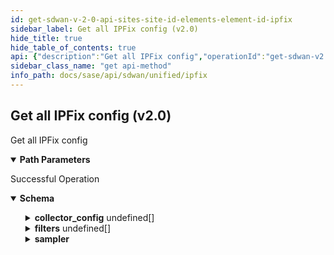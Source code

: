 ```yaml
---
id: get-sdwan-v-2-0-api-sites-site-id-elements-element-id-ipfix
sidebar_label: Get all IPFix config (v2.0)
hide_title: true
hide_table_of_contents: true
api: {"description":"Get all IPFix config","operationId":"get-sdwan-v2.0-api-sites-site_id-elements-element_id-ipfix","parameters":[{"description":"Site Id","in":"path","name":"site_id","required":true,"schema":{"description":"Site Id","type":"string"}},{"description":"Element Id","in":"path","name":"element_id","required":true,"schema":{"description":"Element Id","type":"string"}}],"responses":{"200":{"content":{"application/json":{"schema":{"properties":{"collector_config":{"description":"Collector Config: Valid Size(max = 4, error = IPFIX_CONFIG_INVALID_COLLECTOR_CONFIG: Maximum 4 collectors can be configured, min = 1) ","items":{"properties":{"host":{"description":"Host","type":"string"},"host_port":{"description":"Host Port","format":"int32","type":"integer"},"ipfixcollectorcontext_id":{"description":"Ipfixcollectorcontext Id","type":"string"},"max_message_size":{"description":"Max Message Size","format":"int32","type":"integer"},"protocol":{"description":"Protocol","enum":["tcp","udp"],"type":"string"}}},"type":"array"},"description":{"description":"Description: Size(max = 1024, error = DESCRIPTION_EXCEEDS_LIMIT: Description length exceeds limit, min = 0) ","type":"string"},"export_cache_timeout":{"description":"Export Cache Timeout: Range(max = 600L, error = IPFIX_INVALID_EXPORT_CACHE_TIMEOUT: Export cache timeout should be in range 10-600, min = 10L) ","type":"integer"},"filters":{"description":"Filters: Valid Size(max = 8, error = IPFIX_FILTERS_MAX_SIZE: Maximum 8 filters can be configured, min = 0) ","items":{"properties":{"app_def_ids":{"description":"App Def Ids","items":{"description":"App Def Ids","type":"string"},"type":"array"},"dst_ports":{"description":"Dst Ports","items":{"properties":{"end":{"description":"End: Range(max = 65535L, error = APPDEF_CONFIG_INVALID_PORT_RANGE: Port number must be between 1 and 65535, min = 1L) ","type":"string"},"start":{"description":"Start: Range(max = 65535L, error = APPDEF_CONFIG_INVALID_PORT_RANGE: Port number must be between 1 and 65535, min = 1L) ","type":"string"}}},"type":"array"},"dst_prefixes_id":{"description":"Dst Prefixes Id","type":"string"},"ipfixfiltercontext_ids":{"description":"Ipfixfiltercontext Ids","items":{"description":"Ipfixfiltercontext Ids","type":"string"},"type":"array"},"priority_traffic_types":{"description":"Priority Traffic Types","items":{"description":"Priority Traffic Types","enum":["P1_Video","P1_Audio","P1_Xact","P1_Bulk","P2_Video","P2_Audio","P2_Xact","P2_Bulk","P3_Video","P3_Audio","P3_Xact","P3_Bulk","P4_Video","P4_Audio","P4_Xact","P4_Bulk"],"type":"string"},"type":"array"},"protocols":{"description":"Protocols","items":{"description":"Protocols","enum":["tcp","udp","ospf","ipv6","is-is-over-ipv4","ipv6-nonxt","etherip","ipv6-icmp","igmp","udplite","ipv6-opts","icmp","esp","crtp","ipip","eigrp","egp","gre","l2tpv3","sctp","ip-in-ip","rsvp","pim","scps","mpls-in-ip","ah","vrrp","ipv6-route","igp","ipv6-frag"],"type":"string"},"type":"array"},"rtp_transport_type":{"description":"Rtp Transport Type","enum":["audio","video"],"type":"string"},"src_ports":{"description":"Src Ports","items":{"properties":{"end":{"description":"End: Range(max = 65535L, error = APPDEF_CONFIG_INVALID_PORT_RANGE: Port number must be between 1 and 65535, min = 1L) ","type":"string"},"start":{"description":"Start: Range(max = 65535L, error = APPDEF_CONFIG_INVALID_PORT_RANGE: Port number must be between 1 and 65535, min = 1L) ","type":"string"}}},"type":"array"},"src_prefixes_id":{"description":"Src Prefixes Id","type":"string"},"wan_path_direction":{"description":"Wan Path Direction","enum":["lan_to_wan","wan_to_lan"],"type":"string"}}},"type":"array"},"id":{"description":"Id","type":"string"},"ipfixprofile_id":{"description":"Ipfixprofile Id: NotNull(error = IPFIX_CONFIG_PROFILE_ID_REQUIRED: IPFix profile id required) ","type":"string"},"ipfixtemplate_id":{"description":"Ipfixtemplate Id","type":"string"},"name":{"description":"Name: Required(error = NAME_REQD: Please provide resource name.) Size(max = 128, error = NAME_EXCEEDS_LIMIT: Name of the resource exceeds limit., min = 0) ","type":"string"},"sampler":{"description":"Sampler: Valid ","properties":{"algorithm":{"description":"Algorithm","enum":["time_based","none"],"type":"string"},"time_interval":{"description":"Time Interval","type":"integer"},"time_spacing":{"description":"Time Spacing","type":"integer"}}},"tags":{"description":"Tags: ListString(allowDuplicate = false, allowEmpty = true, allowNull = true, length = 1024, listMaxSize = 10, error = INVALID_TAG: Maximum 10 Unique tags of length 1024 each are allowed, noTrim = false, regex = [^,\\\\s]+, required = false) ","items":{"description":"Tags","type":"string"},"type":"array"}},"required":["ipfixprofile_id","name"]}}},"description":"Successful Operation"}},"tags":["IPFIX"],"method":"get","path":"/sdwan/v2.0/api/sites/{site_id}/elements/{element_id}/ipfix","info":{"contact":{},"description":"List of APIs used to manage the IPFIX services.","title":"IPFIX","version":"Latest"},"postman":{"name":"Get all IPFix config (v2.0)","description":{"content":"Get all IPFix config","type":"text/plain"},"url":{"path":["sdwan","v2.0","api","sites",":site_id","elements",":element_id","ipfix"],"host":["{{baseUrl}}"],"query":[],"variable":[{"disabled":false,"description":{"content":"(Required) Site Id","type":"text/plain"},"type":"any","value":"","key":"site_id"},{"disabled":false,"description":{"content":"(Required) Element Id","type":"text/plain"},"type":"any","value":"","key":"element_id"}]},"header":[{"key":"Accept","value":"application/json"}],"method":"GET"}}
sidebar_class_name: "get api-method"
info_path: docs/sase/api/sdwan/unified/ipfix
---
```



## Get all IPFix config (v2.0)



Get all IPFix config

<details style={{"marginBottom":"1rem"}} data-collapsed={false} open={true}><summary style={{}}><strong>Path Parameters</strong></summary><div><ul><ParamsItem className={"paramsItem"} param={{"description":"Site Id","in":"path","name":"site_id","required":true,"schema":{"description":"Site Id","type":"string"}}}></ParamsItem><ParamsItem className={"paramsItem"} param={{"description":"Element Id","in":"path","name":"element_id","required":true,"schema":{"description":"Element Id","type":"string"}}}></ParamsItem></ul></div></details><div><ApiTabs><TabItem label={"200"} value={"200"}><div>

Successful Operation

</div><div><MimeTabs groupId={"mime-type"}><TabItem label={"application/json"} value={"application/json"}><SchemaTabs groupId={"schema-tabs"}><TabItem label={"Schema"} value={"Schema"}><details style={{}} data-collapsed={false} open={true}><summary style={{"textAlign":"left"}}><strong>Schema</strong></summary><div style={{"textAlign":"left","marginLeft":"1rem"}}></div><ul style={{"marginLeft":"1rem"}}><SchemaItem collapsible={true} className={"schemaItem"}><details style={{}}><summary style={{}}><strong>collector_config</strong><span style={{"opacity":"0.6"}}> undefined[]</span></summary><div style={{"marginLeft":"1rem"}}><div style={{"marginTop":".5rem","marginBottom":".5rem"}}>

Collector Config: Valid Size(max = 4, error = IPFIX_CONFIG_INVALID_COLLECTOR_CONFIG: Maximum 4 collectors can be configured, min = 1) 

</div><SchemaItem collapsible={false} name={"host"} required={false} schemaDescription={"Host"} schemaName={"string"} qualifierMessage={undefined} defaultValue={undefined}></SchemaItem><SchemaItem collapsible={false} name={"host_port"} required={false} schemaDescription={"Host Port"} schemaName={"int32"} qualifierMessage={undefined} defaultValue={undefined}></SchemaItem><SchemaItem collapsible={false} name={"ipfixcollectorcontext_id"} required={false} schemaDescription={"Ipfixcollectorcontext Id"} schemaName={"string"} qualifierMessage={undefined} defaultValue={undefined}></SchemaItem><SchemaItem collapsible={false} name={"max_message_size"} required={false} schemaDescription={"Max Message Size"} schemaName={"int32"} qualifierMessage={undefined} defaultValue={undefined}></SchemaItem><SchemaItem collapsible={false} name={"protocol"} required={false} schemaDescription={"Protocol"} schemaName={"string"} qualifierMessage={"**Possible values:** [`tcp`, `udp`]"} defaultValue={undefined}></SchemaItem></div></details></SchemaItem><SchemaItem collapsible={false} name={"description"} required={false} schemaDescription={"Description: Size(max = 1024, error = DESCRIPTION_EXCEEDS_LIMIT: Description length exceeds limit, min = 0) "} schemaName={"string"} qualifierMessage={undefined} defaultValue={undefined}></SchemaItem><SchemaItem collapsible={false} name={"export_cache_timeout"} required={false} schemaDescription={"Export Cache Timeout: Range(max = 600L, error = IPFIX_INVALID_EXPORT_CACHE_TIMEOUT: Export cache timeout should be in range 10-600, min = 10L) "} schemaName={"integer"} qualifierMessage={undefined} defaultValue={undefined}></SchemaItem><SchemaItem collapsible={true} className={"schemaItem"}><details style={{}}><summary style={{}}><strong>filters</strong><span style={{"opacity":"0.6"}}> undefined[]</span></summary><div style={{"marginLeft":"1rem"}}><div style={{"marginTop":".5rem","marginBottom":".5rem"}}>

Filters: Valid Size(max = 8, error = IPFIX_FILTERS_MAX_SIZE: Maximum 8 filters can be configured, min = 0) 

</div><SchemaItem collapsible={false} name={"app_def_ids"} required={false} schemaDescription={"App Def Ids"} schemaName={"string[]"} qualifierMessage={undefined} defaultValue={undefined}></SchemaItem><SchemaItem collapsible={true} className={"schemaItem"}><details style={{}}><summary style={{}}><strong>dst_ports</strong><span style={{"opacity":"0.6"}}> undefined[]</span></summary><div style={{"marginLeft":"1rem"}}><div style={{"marginTop":".5rem","marginBottom":".5rem"}}>

Dst Ports

</div><SchemaItem collapsible={false} name={"end"} required={false} schemaDescription={"End: Range(max = 65535L, error = APPDEF_CONFIG_INVALID_PORT_RANGE: Port number must be between 1 and 65535, min = 1L) "} schemaName={"string"} qualifierMessage={undefined} defaultValue={undefined}></SchemaItem><SchemaItem collapsible={false} name={"start"} required={false} schemaDescription={"Start: Range(max = 65535L, error = APPDEF_CONFIG_INVALID_PORT_RANGE: Port number must be between 1 and 65535, min = 1L) "} schemaName={"string"} qualifierMessage={undefined} defaultValue={undefined}></SchemaItem></div></details></SchemaItem><SchemaItem collapsible={false} name={"dst_prefixes_id"} required={false} schemaDescription={"Dst Prefixes Id"} schemaName={"string"} qualifierMessage={undefined} defaultValue={undefined}></SchemaItem><SchemaItem collapsible={false} name={"ipfixfiltercontext_ids"} required={false} schemaDescription={"Ipfixfiltercontext Ids"} schemaName={"string[]"} qualifierMessage={undefined} defaultValue={undefined}></SchemaItem><SchemaItem collapsible={false} name={"priority_traffic_types"} required={false} schemaDescription={"Priority Traffic Types"} schemaName={"string[]"} qualifierMessage={"**Possible values:** [`P1_Video`, `P1_Audio`, `P1_Xact`, `P1_Bulk`, `P2_Video`, `P2_Audio`, `P2_Xact`, `P2_Bulk`, `P3_Video`, `P3_Audio`, `P3_Xact`, `P3_Bulk`, `P4_Video`, `P4_Audio`, `P4_Xact`, `P4_Bulk`]"} defaultValue={undefined}></SchemaItem><SchemaItem collapsible={false} name={"protocols"} required={false} schemaDescription={"Protocols"} schemaName={"string[]"} qualifierMessage={"**Possible values:** [`tcp`, `udp`, `ospf`, `ipv6`, `is-is-over-ipv4`, `ipv6-nonxt`, `etherip`, `ipv6-icmp`, `igmp`, `udplite`, `ipv6-opts`, `icmp`, `esp`, `crtp`, `ipip`, `eigrp`, `egp`, `gre`, `l2tpv3`, `sctp`, `ip-in-ip`, `rsvp`, `pim`, `scps`, `mpls-in-ip`, `ah`, `vrrp`, `ipv6-route`, `igp`, `ipv6-frag`]"} defaultValue={undefined}></SchemaItem><SchemaItem collapsible={false} name={"rtp_transport_type"} required={false} schemaDescription={"Rtp Transport Type"} schemaName={"string"} qualifierMessage={"**Possible values:** [`audio`, `video`]"} defaultValue={undefined}></SchemaItem><SchemaItem collapsible={true} className={"schemaItem"}><details style={{}}><summary style={{}}><strong>src_ports</strong><span style={{"opacity":"0.6"}}> undefined[]</span></summary><div style={{"marginLeft":"1rem"}}><div style={{"marginTop":".5rem","marginBottom":".5rem"}}>

Src Ports

</div><SchemaItem collapsible={false} name={"end"} required={false} schemaDescription={"End: Range(max = 65535L, error = APPDEF_CONFIG_INVALID_PORT_RANGE: Port number must be between 1 and 65535, min = 1L) "} schemaName={"string"} qualifierMessage={undefined} defaultValue={undefined}></SchemaItem><SchemaItem collapsible={false} name={"start"} required={false} schemaDescription={"Start: Range(max = 65535L, error = APPDEF_CONFIG_INVALID_PORT_RANGE: Port number must be between 1 and 65535, min = 1L) "} schemaName={"string"} qualifierMessage={undefined} defaultValue={undefined}></SchemaItem></div></details></SchemaItem><SchemaItem collapsible={false} name={"src_prefixes_id"} required={false} schemaDescription={"Src Prefixes Id"} schemaName={"string"} qualifierMessage={undefined} defaultValue={undefined}></SchemaItem><SchemaItem collapsible={false} name={"wan_path_direction"} required={false} schemaDescription={"Wan Path Direction"} schemaName={"string"} qualifierMessage={"**Possible values:** [`lan_to_wan`, `wan_to_lan`]"} defaultValue={undefined}></SchemaItem></div></details></SchemaItem><SchemaItem collapsible={false} name={"id"} required={false} schemaDescription={"Id"} schemaName={"string"} qualifierMessage={undefined} defaultValue={undefined}></SchemaItem><SchemaItem collapsible={false} name={"ipfixprofile_id"} required={false} schemaDescription={"Ipfixprofile Id: NotNull(error = IPFIX_CONFIG_PROFILE_ID_REQUIRED: IPFix profile id required) "} schemaName={"string"} qualifierMessage={undefined} defaultValue={undefined}></SchemaItem><SchemaItem collapsible={false} name={"ipfixtemplate_id"} required={false} schemaDescription={"Ipfixtemplate Id"} schemaName={"string"} qualifierMessage={undefined} defaultValue={undefined}></SchemaItem><SchemaItem collapsible={false} name={"name"} required={false} schemaDescription={"Name: Required(error = NAME_REQD: Please provide resource name.) Size(max = 128, error = NAME_EXCEEDS_LIMIT: Name of the resource exceeds limit., min = 0) "} schemaName={"string"} qualifierMessage={undefined} defaultValue={undefined}></SchemaItem><SchemaItem collapsible={true} className={"schemaItem"}><details style={{}}><summary style={{}}><strong>sampler</strong><span style={{"opacity":"0.6"}}> </span></summary><div style={{"marginLeft":"1rem"}}><div style={{"marginTop":".5rem","marginBottom":".5rem"}}>

Sampler: Valid 

</div><SchemaItem collapsible={false} name={"algorithm"} required={false} schemaDescription={"Algorithm"} schemaName={"string"} qualifierMessage={"**Possible values:** [`time_based`, `none`]"} defaultValue={undefined}></SchemaItem><SchemaItem collapsible={false} name={"time_interval"} required={false} schemaDescription={"Time Interval"} schemaName={"integer"} qualifierMessage={undefined} defaultValue={undefined}></SchemaItem><SchemaItem collapsible={false} name={"time_spacing"} required={false} schemaDescription={"Time Spacing"} schemaName={"integer"} qualifierMessage={undefined} defaultValue={undefined}></SchemaItem></div></details></SchemaItem><SchemaItem collapsible={false} name={"tags"} required={false} schemaDescription={"Tags: ListString(allowDuplicate = false, allowEmpty = true, allowNull = true, length = 1024, listMaxSize = 10, error = INVALID_TAG: Maximum 10 Unique tags of length 1024 each are allowed, noTrim = false, regex = [^,\\\\s]+, required = false) "} schemaName={"string[]"} qualifierMessage={undefined} defaultValue={undefined}></SchemaItem></ul></details></TabItem></SchemaTabs></TabItem></MimeTabs></div></TabItem></ApiTabs></div>
      